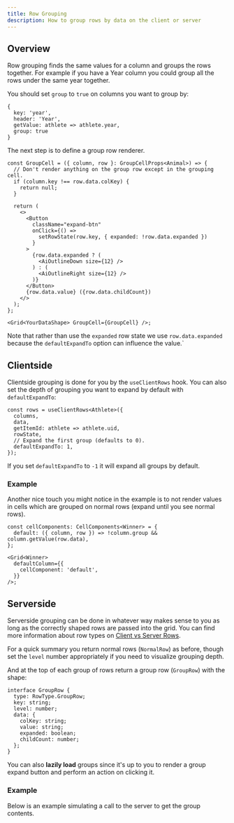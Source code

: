 ```yaml
---
title: Row Grouping
description: How to group rows by data on the client or server
---
```



## Overview

Row grouping finds the same values for a column and groups the rows together. For example if you have a Year column you could group all the rows under the same year together.

You should set `group` to `true` on columns you want to group by:

```ts:title=Set+group+to+true
{
  key: 'year',
  header: 'Year',
  getValue: athlete => athlete.year,
  group: true
}
```

The next step is to define a group row renderer.

```tsx:title=Set+group+to+true
const GroupCell = ({ column, row }: GroupCellProps<Animal>) => {
  // Don't render anything on the group row except in the grouping cell.
  if (column.key !== row.data.colKey) {
    return null;
  }

  return (
    <>
      <Button
        className="expand-btn"
        onClick={() =>
          setRowState(row.key, { expanded: !row.data.expanded })
        }
      >
        {row.data.expanded ? (
          <AiOutlineDown size={12} />
        ) : (
          <AiOutlineRight size={12} />
        )}
      </Button>
      {row.data.value} ({row.data.childCount})
    </>
  );
};

<Grid<YourDataShape> GroupCell={GroupCell} />;
```

Note that rather than use the `expanded` row state we use `row.data.expanded` because the `defaultExpandTo` option can influence the value.`

## Clientside

Clientside grouping is done for you by the `useClientRows` hook. You can also set the depth of grouping you want to expand by default with `defaultExpandTo`:

```ts:title=Setting+default+expansion+depth
const rows = useClientRows<Athlete>({
  columns,
  data,
  getItemId: athlete => athlete.uid,
  rowState,
  // Expand the first group (defaults to 0).
  defaultExpandTo: 1,
});
```

If you set `defaultExpandTo` to `-1` it will expand all groups by default.

### Example

<Showcase fileName="ClientRowGrouping.tsx">
  <ClientRowGrouping />
</Showcase>

Another nice touch you might notice in the example is to not render values in cells which are grouped on normal rows (expand until you see normal rows).

```tsx:title=Don't+render+group+columns+in+normal+rows
const cellComponents: CellComponents<Winner> = {
  default: ({ column, row }) => !column.group && column.getValue(row.data),
};

<Grid<Winner>
  defaultColumn={{
    cellComponent: 'default',
  }}
/>;
```

## Serverside

Serverside grouping can be done in whatever way makes sense to you as long as the correctly shaped rows are passed into the grid. You can find more information about row types on [Client vs Server Rows](/rows/client-vs-server-rows).

For a quick summary you return normal rows (`NormalRow`) as before, though set the `level` number appropriately if you need to visualize grouping depth.

And at the top of each group of rows return a group row (`GroupRow`) with the shape:

```ts:title=Group+row+shape
interface GroupRow {
  type: RowType.GroupRow;
  key: string;
  level: number;
  data: {
    colKey: string;
    value: string;
    expanded: boolean;
    childCount: number;
  };
}
```

You can also **lazily load** groups since it's up to you to render a group expand button and perform an action on clicking it.

### Example

Below is an example simulating a call to the server to get the group contents.

<Showcase fileName="LazyLoadingRowGroups.tsx">
  <LazyLoadingRowGroups />
</Showcase>
